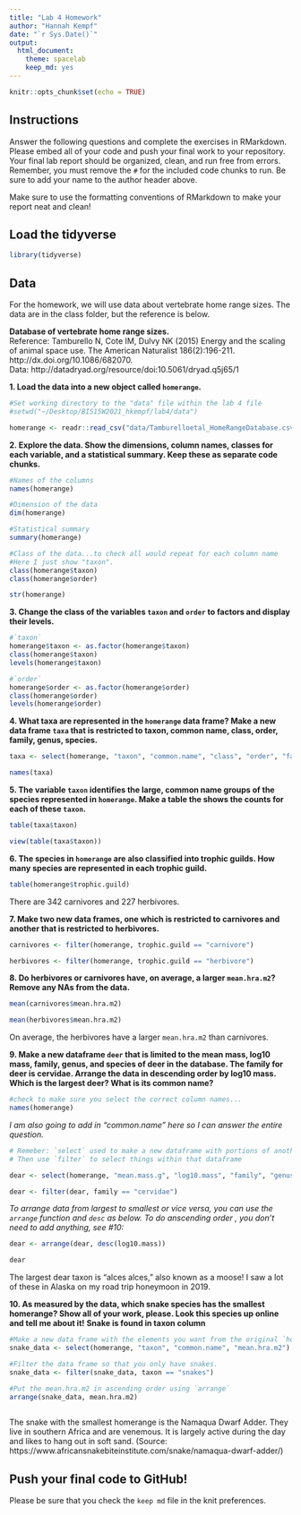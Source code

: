 ```yaml
---
title: "Lab 4 Homework"
author: "Hannah Kempf"
date: "`r Sys.Date()`"
output:
  html_document: 
    theme: spacelab
    keep_md: yes
---
```


```r
knitr::opts_chunk$set(echo = TRUE)
```

## Instructions
Answer the following questions and complete the exercises in RMarkdown. Please embed all of your code and push your final work to your repository. Your final lab report should be organized, clean, and run free from errors. Remember, you must remove the `#` for the included code chunks to run. Be sure to add your name to the author header above.  

Make sure to use the formatting conventions of RMarkdown to make your report neat and clean!  

## Load the tidyverse
```r
library(tidyverse)
```

## Data
For the homework, we will use data about vertebrate home range sizes. The data are in the class folder, but the reference is below.

**Database of vertebrate home range sizes.**  
Reference: Tamburello N, Cote IM, Dulvy NK (2015) Energy and the scaling of animal space use. The American Naturalist 186(2):196-211. http://dx.doi.org/10.1086/682070.  
Data: http://datadryad.org/resource/doi:10.5061/dryad.q5j65/1  

**1. Load the data into a new object called `homerange`.**

```r
#Set working directory to the "data" file within the lab 4 file
#setwd("~/Desktop/BIS15W2021_hkempf/lab4/data")

homerange <- readr::read_csv("data/Tamburelloetal_HomeRangeDatabase.csv")
```


**2. Explore the data. Show the dimensions, column names, classes for each variable, and a statistical summary. Keep these as separate code chunks.**  

```r
#Names of the columns
names(homerange)
```

```r
#Dimension of the data
dim(homerange)
```
```r
#Statistical summary
summary(homerange)
```
```r
#Class of the data...to check all would repeat for each column name
#Here I just show "taxon".
class(homerange$taxon)
class(homerange$order)
```
```r
str(homerange)
```

**3. Change the class of the variables `taxon` and `order` to factors and display their levels.**

```r
#`taxon`
homerange$taxon <- as.factor(homerange$taxon)
class(homerange$taxon)
levels(homerange$taxon)

#`order`
homerange$order <- as.factor(homerange$order)
class(homerange$order)
levels(homerange$order)
```

**4. What taxa are represented in the `homerange` data frame? Make a new data frame `taxa` that is restricted to taxon, common name, class, order, family, genus, species.** 

```r
taxa <- select(homerange, "taxon", "common.name", "class", "order", "family", "genus", "species")

names(taxa)
```

**5. The variable `taxon` identifies the large, common name groups of the species represented in `homerange`. Make a table the shows the counts for each of these `taxon`.**  

```r
table(taxa$taxon)

view(table(taxa$taxon))

```

**6. The species in `homerange` are also classified into trophic guilds. How many species are represented in each trophic guild.**  

```r
table(homerange$trophic.guild)
```
There are 342 carnivores and 227 herbivores.

**7. Make two new data frames, one which is restricted to carnivores and another that is restricted to herbivores.**  

```r
carnivores <- filter(homerange, trophic.guild == "carnivore")

herbivores <- filter(homerange, trophic.guild == "herbivore")
```

**8. Do herbivores or carnivores have, on average, a larger `mean.hra.m2`? Remove any NAs from the data.**  

```r
mean(carnivores$mean.hra.m2)
```
```r
mean(herbivores$mean.hra.m2)
```
On average, the herbivores have a larger `mean.hra.m2` than carnivores.

**9. Make a new dataframe `deer` that is limited to the mean mass, log10 mass, family, genus, and species of deer in the database. The family for deer is cervidae. Arrange the data in descending order by log10 mass. Which is the largest deer? What is its common name?**  
```r
#check to make sure you select the correct column names...
names(homerange)
```

_I am also going to add in "common.name" here so I can answer the entire question._

```r
# Remeber: `select` used to make a new dataframe with portions of another
# Then use `filter` to select things within that dataframe

dear <- select(homerange, "mean.mass.g", "log10.mass", "family", "genus", "species", "common.name")

dear <- filter(dear, family == "cervidae")
```

_To arrange data from largest to smallest or vice versa, you can use the `arrange` function and `desc` as below. To do anscending order , you don't need to add anything, see #10:_

```r
dear <- arrange(dear, desc(log10.mass))

dear
```
The largest dear taxon is "alces alces," also known as a moose! I saw a lot of these in Alaska on my road trip honeymoon in 2019.

**10. As measured by the data, which snake species has the smallest homerange? Show all of your work, please. Look this species up online and tell me about it!** **Snake is found in taxon column**    

```r
#Make a new data frame with the elements you want from the original `homerange`
snake_data <- select(homerange, "taxon", "common.name", "mean.hra.m2")

#Filter the data frame so that you only have snakes.
snake_data <- filter(snake_data, taxon == "snakes")

#Put the mean.hra.m2 in ascending order using `arrange`
arrange(snake_data, mean.hra.m2)
  
```
The snake with the smallest homerange is the Namaqua Dwarf Adder. They live in southern Africa and are venemous. It is largely active during the day and likes to hang out in soft sand. (Source: https://www.africansnakebiteinstitute.com/snake/namaqua-dwarf-adder/)


## Push your final code to GitHub!
Please be sure that you check the `keep md` file in the knit preferences.   